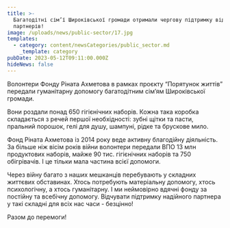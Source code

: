 ```yaml
---
title: >-
  Багатодітні сім’ї Широківської громади отримали чергову підтримку від наших
  партнерів!
image: /uploads/news/public-sector/17.jpg
templates:
  - category: content/newsCategories/public_sector.md
    _template: category
pubDate: 2023-05-12T09:11:00.000Z
hideNews: false
---
```


Волонтери Фонду Ріната Ахметова в рамках проєкту “Порятунок життів” передали гуманітарну допомогу багатодітним сім’ям Широківської громади. 

Вони роздали понад 650 гігієнічних наборів. Кожна така коробка складається з речей першої необхідності: зубні щітки та пасти, пральний порошок, гелі для душу, шампуні, рідке та брускове мило. 

Фонд Ріната Ахметова із 2014 року веде активну благодійну діяльність. За більше ніж вісім років війни волонтери передали ВПО 13 млн продуктових наборів, майже 90 тис. гігієнічних наборів та 750 обігрівачів. І це тільки мала частина всієї допомоги. 

Через війну багато з наших мешканців перебувають у складних життєвих обставинах. Хтось потребують матеріальну допомогу, хтось психологічну, а хтось гуманітарну. І ми неймовірно вдячні фонду за постійну та всебічну допомогу. Відчувати підтримку надійного партнера у такі складні для всіх нас часи - безцінно! 

Разом до перемоги!


